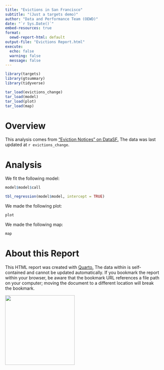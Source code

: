```yaml
---
title: "Evictions in San Francisco"
subtitle: "(Just a targets demo)"
author: "Data and Performance Team (OEWD)"
date: "`r Sys.Date()`"
embed-resources: true
format:
  oewd-report-html: default
output-file: "Evictions Report.html"
execute: 
  echo: false
  warning: false
  message: false
---
```


```r
library(targets)
library(gtsummary)
library(tidyverse)

tar_load(evictions_change)
tar_load(model)
tar_load(plot)
tar_load(map)
```

# Overview

This analysis comes from ["Eviction Notices" on DataSF.](https://data.sfgov.org/Housing-and-Buildings/Eviction-Notices/5cei-gny5/about_data) The data was last updated at `r evictions_change`.

# Analysis

We fit the following model:

```r
model$model$call
```


```r
tbl_regression(model$model, intercept = TRUE)
```

We made the following plot:

```r
plot
```

We made the following map:

```r
map
```


# About this Report

This HTML report was created with [Quarto.](https://quarto.org/) The data within is self-contained and cannot be updated automatically. If you bookmark the report within your browser, be aware that the bookmark URL references a file path on your computer; moving the document to a different location will break the bookmark.

![](_extensions/SFOEWD/oewd-report/assets/OEWD%20Circle%20Logo.png){fig-align="center" width="225"}
